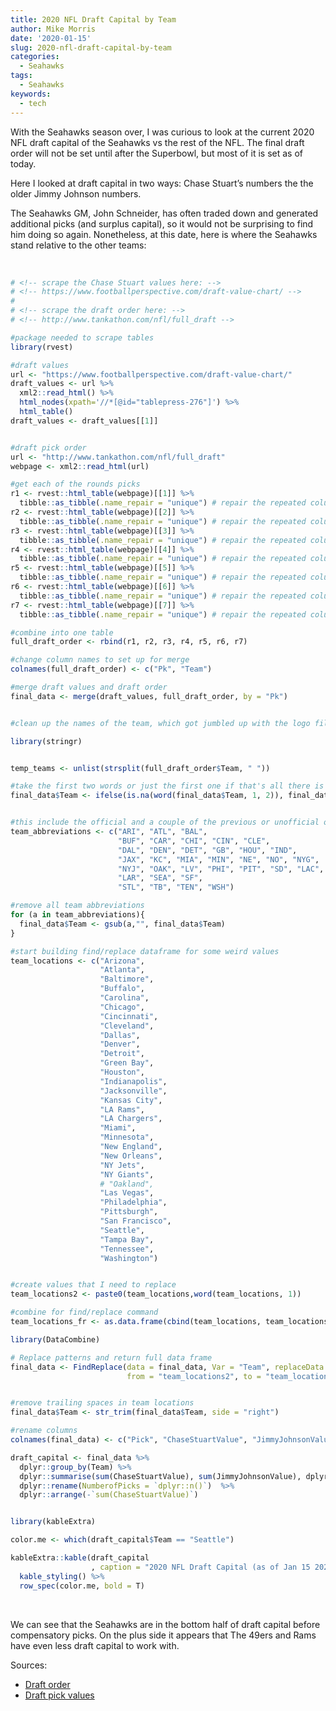 ```yaml
---
title: 2020 NFL Draft Capital by Team
author: Mike Morris
date: '2020-01-15'
slug: 2020-nfl-draft-capital-by-team
categories:
  - Seahawks
tags:
  - Seahawks
keywords:
  - tech
---
```





With the Seahawks season over, I was curious to look at the current 2020 NFL draft capital of the Seahawks vs the rest of the NFL. The final draft order will not be set until after the Superbowl, but most of it is set as of today.

Here I looked at draft capital in two ways: Chase Stuart's numbers the the older Jimmy Johnson numbers. 

The Seahawks GM, John Schneider, has often traded down and generated additional picks (and surplus capital), so it would not be surprising to find him doing so again. Nonetheless, at this date, here is where the Seahawks stand relative to the other teams:

<br>

```r

# <!-- scrape the Chase Stuart values here: -->
# <!-- https://www.footballperspective.com/draft-value-chart/ -->
# 
# <!-- scrape the draft order here: -->
# <!-- http://www.tankathon.com/nfl/full_draft -->

#package needed to scrape tables
library(rvest)

#draft values
url <- "https://www.footballperspective.com/draft-value-chart/"
draft_values <- url %>%
  xml2::read_html() %>%
  html_nodes(xpath='//*[@id="tablepress-276"]') %>%
  html_table()
draft_values <- draft_values[[1]]


#draft pick order
url <- "http://www.tankathon.com/nfl/full_draft"
webpage <- xml2::read_html(url)

#get each of the rounds picks
r1 <- rvest::html_table(webpage)[[1]] %>% 
  tibble::as_tibble(.name_repair = "unique") # repair the repeated columns
r2 <- rvest::html_table(webpage)[[2]] %>% 
  tibble::as_tibble(.name_repair = "unique") # repair the repeated columns
r3 <- rvest::html_table(webpage)[[3]] %>% 
  tibble::as_tibble(.name_repair = "unique") # repair the repeated columns
r4 <- rvest::html_table(webpage)[[4]] %>% 
  tibble::as_tibble(.name_repair = "unique") # repair the repeated columns
r5 <- rvest::html_table(webpage)[[5]] %>% 
  tibble::as_tibble(.name_repair = "unique") # repair the repeated columns
r6 <- rvest::html_table(webpage)[[6]] %>% 
  tibble::as_tibble(.name_repair = "unique") # repair the repeated columns
r7 <- rvest::html_table(webpage)[[7]] %>% 
  tibble::as_tibble(.name_repair = "unique") # repair the repeated columns

#combine into one table
full_draft_order <- rbind(r1, r2, r3, r4, r5, r6, r7)

#change column names to set up for merge
colnames(full_draft_order) <- c("Pk", "Team")

#merge draft values and draft order
final_data <- merge(draft_values, full_draft_order, by = "Pk")


#clean up the names of the team, which got jumbled up with the logo file names, and trading partners

library(stringr)


temp_teams <- unlist(strsplit(full_draft_order$Team, " "))

#take the first two words or just the first one if that's all there is
final_data$Team <- ifelse(is.na(word(final_data$Team, 1, 2)), final_data$Team, word(final_data$Team, 1, 2))


#this include the official and a couple of the previous or unofficial ones in case they appear later
team_abbreviations <- c("ARI", "ATL", "BAL",
                        "BUF", "CAR", "CHI", "CIN", "CLE",
                        "DAL", "DEN", "DET", "GB", "HOU", "IND",
                        "JAX", "KC", "MIA", "MIN", "NE", "NO", "NYG",
                        "NYJ", "OAK", "LV", "PHI", "PIT", "SD", "LAC", 
                        "LAR", "SEA", "SF",
                        "STL", "TB", "TEN", "WSH")

#remove all team abbreviations
for (a in team_abbreviations){
  final_data$Team <- gsub(a,"", final_data$Team)
}

#start building find/replace dataframe for some weird values
team_locations <- c("Arizona",
                    "Atlanta",
                    "Baltimore",
                    "Buffalo",
                    "Carolina",
                    "Chicago",
                    "Cincinnati",
                    "Cleveland",
                    "Dallas",
                    "Denver",
                    "Detroit",
                    "Green Bay",
                    "Houston",
                    "Indianapolis",
                    "Jacksonville",
                    "Kansas City",
                    "LA Rams",
                    "LA Chargers",
                    "Miami",
                    "Minnesota",
                    "New England",
                    "New Orleans",
                    "NY Jets",
                    "NY Giants",
                    # "Oakland",
                    "Las Vegas",
                    "Philadelphia",
                    "Pittsburgh",
                    "San Francisco",
                    "Seattle",
                    "Tampa Bay",
                    "Tennessee",
                    "Washington")


#create values that I need to replace
team_locations2 <- paste0(team_locations,word(team_locations, 1))

#combine for find/replace command
team_locations_fr <- as.data.frame(cbind(team_locations, team_locations2))

library(DataCombine)

# Replace patterns and return full data frame
final_data <- FindReplace(data = final_data, Var = "Team", replaceData = team_locations_fr,
                          from = "team_locations2", to = "team_locations", exact = FALSE)


#remove trailing spaces in team locations
final_data$Team <- str_trim(final_data$Team, side = "right")

#rename columns
colnames(final_data) <- c("Pick", "ChaseStuartValue", "JimmyJohnsonValue", "Team")

draft_capital <- final_data %>%
  dplyr::group_by(Team) %>%
  dplyr::summarise(sum(ChaseStuartValue), sum(JimmyJohnsonValue), dplyr::n()) %>%
  dplyr::rename(NumberofPicks = `dplyr::n()`)  %>%
  dplyr::arrange(-`sum(ChaseStuartValue)`) 


library(kableExtra)

color.me <- which(draft_capital$Team == "Seattle")

kableExtra::kable(draft_capital
                  , caption = "2020 NFL Draft Capital (as of Jan 15 2020; does not include compensatory picks; order not finalized until after Super Bowl)") %>%
  kable_styling() %>%
  row_spec(color.me, bold = T)


```

<br>

We can see that the Seahawks are in the bottom half of draft capital before compensatory picks. On the plus side it appears that The 49ers and Rams have even less draft capital to work with. 

Sources:

* [Draft order](http://www.tankathon.com/nfl/full_draft)
* [Draft pick values](https://www.footballperspective.com/draft-value-chart/)



